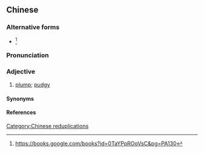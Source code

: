 ==Chinese==
{{zh-forms}}

===Alternative forms===
* {{zh-l|肥腯腯}}<ref>https://books.google.com/books?id=0TaYPpROoVsC&pg=PA130</ref>

===Pronunciation===
{{zh-pron
|c=fei4 dyut1 dyut1
|cat=a
}}

===Adjective===
{{zh-adj}}

# {{lb|zh|Cantonese}} [[plump]]; [[pudgy]]

====Synonyms====
{{zh-dial|胖乎乎}}

====References====
<references/>

[[Category:Chinese reduplications]]